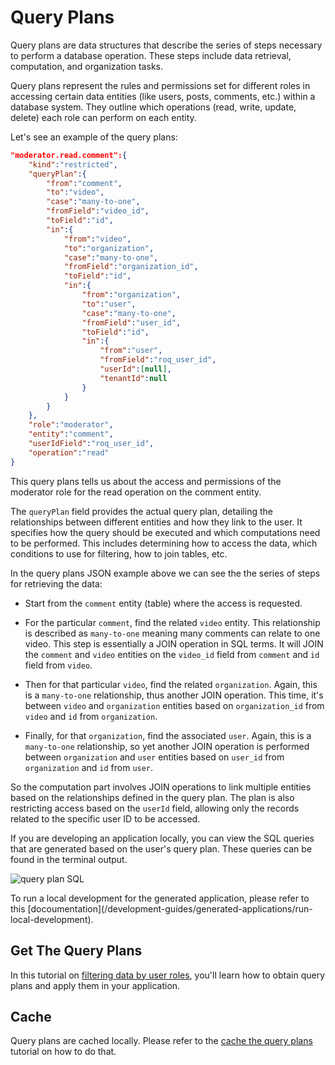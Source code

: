 
# Query Plans

Query plans are data structures that describe the series of steps necessary to perform a database operation. These steps include data retrieval, computation, and organization tasks.

Query plans represent the rules and permissions set for different roles in accessing certain data entities (like users, posts, comments, etc.) within a database system. They outline which operations (read, write, update, delete) each role can perform on each entity.

Let's see an example of the query plans:

```json
"moderator.read.comment":{
    "kind":"restricted",
    "queryPlan":{
        "from":"comment",
        "to":"video",
        "case":"many-to-one",
        "fromField":"video_id",
        "toField":"id",
        "in":{
            "from":"video",
            "to":"organization",
            "case":"many-to-one",
            "fromField":"organization_id",
            "toField":"id",
            "in":{
                "from":"organization",
                "to":"user",
                "case":"many-to-one",
                "fromField":"user_id",
                "toField":"id",
                "in":{
                    "from":"user",
                    "fromField":"roq_user_id",
                    "userId":[null],
                    "tenantId":null
                }
            }
        }
    },
    "role":"moderator",
    "entity":"comment",
    "userIdField":"roq_user_id",
    "operation":"read"
}
```

This query plans tells us about the access and permissions of the moderator role for the read operation on the comment entity. 

The `queryPlan` field provides the actual query plan, detailing the relationships between different entities and how they link to the user. It specifies how the query should be executed and which computations need to be performed. This includes determining how to access the data, which conditions to use for filtering, how to join tables, etc.

In the query plans JSON example above we can see the the series of steps for retrieving the data:

- Start from the `comment` entity (table) where the access is requested.

- For the particular `comment`, find the related `video` entity. This relationship is described as `many-to-one` meaning many comments can relate to one video. This step is essentially a JOIN operation in SQL terms. It will JOIN the `comment` and `video` entities on the `video_id` field from `comment` and `id` field from `video`.

- Then for that particular `video`, find the related `organization`. Again, this is a `many-to-one` relationship, thus another JOIN operation. This time, it's between `video` and `organization` entities based on `organization_id` from `video` and `id` from `organization`.

- Finally, for that `organization`, find the associated `user`. Again, this is a `many-to-one` relationship, so yet another JOIN operation is performed between `organization` and `user` entities based on `user_id` from `organization` and `id` from `user`.

So the computation part involves JOIN operations to link multiple entities based on the relationships defined in the query plan. The plan is also restricting access based on the `userId` field, allowing only the records related to the specific user ID to be accessed.

If you are developing an application locally, you can view the SQL queries that are generated based on the user's query plan. These queries can be found in the terminal output.

![query plan SQL](/sql-query-plans.png)


<Callout type="info">
To run a local development for the generated application, please refer to this [docoumentation](/development-guides/generated-applications/run-local-development).
</Callout>

## Get The Query Plans

In this tutorial on [filtering data by user roles](/access-management/tutorials/filtering-data-by-user-roles), you'll learn how to obtain query plans and apply them in your application.

## Cache 

Query plans are cached locally. Please refer to the [cache the query plans](/access-management/tutorials/cache-query-plans) tutorial on how to do that.